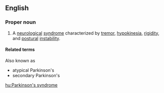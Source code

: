 ==English==

===Proper noun===
{{en-proper noun}}
{{wikipedia|Parkinsonism}}

# {{neurology}} A [[neurological]] [[syndrome]] characterized by [[tremor]], [[hypokinesia]], [[rigidity]], and [[postural]] [[instability]].

====Related terms====
Also known as
* atypical Parkinson's
* secondary Parkinson's

[[hu:Parkinson's syndrome]]